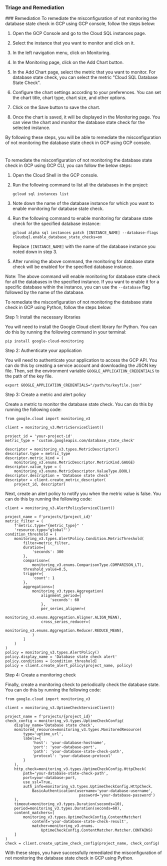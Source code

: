 
### Triage and Remediation
<Tabs>
<Tab title='Remediation'>
### Remediation

<AccordionGroup>
<Accordion title='Using Console' defaultOpen='true'>
To remediate the misconfiguration of not monitoring the database state check in GCP using GCP console, follow the steps below:

1. Open the GCP Console and go to the Cloud SQL instances page.

2. Select the instance that you want to monitor and click on it.

3. In the left navigation menu, click on Monitoring.

4. In the Monitoring page, click on the Add Chart button.

5. In the Add Chart page, select the metric that you want to monitor. For database state check, you can select the metric "Cloud SQL Database State Check".

6. Configure the chart settings according to your preferences. You can set the chart title, chart type, chart size, and other options.

7. Click on the Save button to save the chart.

8. Once the chart is saved, it will be displayed in the Monitoring page. You can view the chart and monitor the database state check for the selected instance.

By following these steps, you will be able to remediate the misconfiguration of not monitoring the database state check in GCP using GCP console.

#
</Accordion>

<Accordion title='Using CLI'>
To remediate the misconfiguration of not monitoring the database state check in GCP using GCP CLI, you can follow the below steps:

1. Open the Cloud Shell in the GCP console.
2. Run the following command to list all the databases in the project:

   ```
   gcloud sql instances list
   ```

3. Note down the name of the database instance for which you want to enable monitoring for database state check.
4. Run the following command to enable monitoring for database state check for the specified database instance:

   ```
   gcloud alpha sql instances patch [INSTANCE_NAME] --database-flags cloudsql.enable_database_state_checks=on
   ```

   Replace `[INSTANCE_NAME]` with the name of the database instance you noted down in step 3.

5. After running the above command, the monitoring for database state check will be enabled for the specified database instance.

Note: The above command will enable monitoring for database state check for all the databases in the specified instance. If you want to enable it for a specific database within the instance, you can use the `--database` flag followed by the name of the database.
</Accordion>

<Accordion title='Using Python'>
To remediate the misconfiguration of not monitoring the database state check in GCP using Python, follow the steps below:

Step 1: Install the necessary libraries

You will need to install the Google Cloud client library for Python. You can do this by running the following command in your terminal:

```
pip install google-cloud-monitoring
```

Step 2: Authenticate your application

You will need to authenticate your application to access the GCP API. You can do this by creating a service account and downloading the JSON key file. Then, set the environment variable `GOOGLE_APPLICATION_CREDENTIALS` to the path of the key file.

```
export GOOGLE_APPLICATION_CREDENTIALS="/path/to/keyfile.json"
```

Step 3: Create a metric and alert policy

Create a metric to monitor the database state check. You can do this by running the following code:

```
from google.cloud import monitoring_v3

client = monitoring_v3.MetricServiceClient()

project_id = 'your-project-id'
metric_type = 'custom.googleapis.com/database_state_check'

descriptor = monitoring_v3.types.MetricDescriptor()
descriptor.type = metric_type
descriptor.metric_kind = (
    monitoring_v3.enums.MetricDescriptor.MetricKind.GAUGE)
descriptor.value_type = (
    monitoring_v3.enums.MetricDescriptor.ValueType.BOOL)
descriptor.description = 'Database state check'
descriptor = client.create_metric_descriptor(
    project_id, descriptor)
```

Next, create an alert policy to notify you when the metric value is false. You can do this by running the following code:

```
client = monitoring_v3.AlertPolicyServiceClient()

project_name = f'projects/{project_id}'
metric_filter = (
    f'metric.type="{metric_type}" '
    'resource.type="global"')
condition_threshold = (
    monitoring_v3.types.AlertPolicy.Condition.MetricThreshold(
        filter=metric_filter,
        duration={
            'seconds': 300
        },
        comparison=(
            monitoring_v3.enums.ComparisonType.COMPARISON_LT),
        threshold_value=0.5,
        trigger={
            'count': 1
        },
        aggregations=[
            monitoring_v3.types.Aggregation(
                alignment_period={
                    'seconds': 60
                },
                per_series_aligner=(
                    monitoring_v3.enums.Aggregation.Aligner.ALIGN_MEAN),
                cross_series_reducer=(
                    monitoring_v3.enums.Aggregation.Reducer.REDUCE_MEAN),
            )
        ]
    )
)
policy = monitoring_v3.types.AlertPolicy()
policy.display_name = 'Database state check alert'
policy.conditions = [condition_threshold]
policy = client.create_alert_policy(project_name, policy)
```

Step 4: Create a monitoring check

Finally, create a monitoring check to periodically check the database state. You can do this by running the following code:

```
from google.cloud import monitoring_v3

client = monitoring_v3.UptimeCheckServiceClient()

project_name = f'projects/{project_id}'
check_config = monitoring_v3.types.UptimeCheckConfig(
    display_name='Database state check',
    monitored_resource=monitoring_v3.types.MonitoredResource(
        type='uptime_url',
        labels={
            'host': 'your-database-hostname',
            'port': 'your-database-port',
            'path': 'your-database-state-check-path',
            'protocol': 'your-database-protocol'
        }
    ),
    http_check=monitoring_v3.types.UptimeCheckConfig.HttpCheck(
        path='your-database-state-check-path',
        port=your-database-port,
        use_ssl=True,
        auth_info=monitoring_v3.types.UptimeCheckConfig.HttpCheck.
            BasicAuthentication(username='your-database-username',
                                 password='your-database-password')
    ),
    timeout=monitoring_v3.types.Duration(seconds=10),
    period=monitoring_v3.types.Duration(seconds=60),
    content_matchers=[
        monitoring_v3.types.UptimeCheckConfig.ContentMatcher(
            content='your-database-state-check-result',
            matcher=monitoring_v3.enums.
                UptimeCheckConfig.ContentMatcher.Matcher.CONTAINS)
    ]
)
check = client.create_uptime_check_config(project_name, check_config)
```

With these steps, you have successfully remediated the misconfiguration of not monitoring the database state check in GCP using Python.
</Accordion>

</AccordionGroup>
</Tab>
</Tabs>
